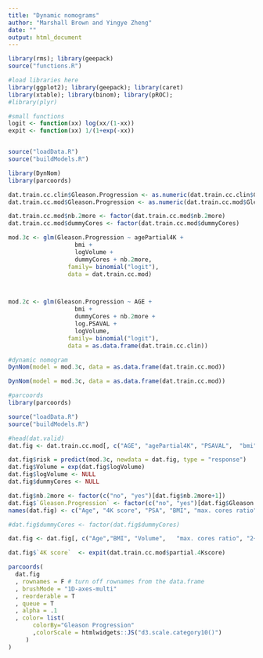 ```yaml
---
title: "Dynamic nomograms"
author: "Marshall Brown and Yingye Zheng"
date: ""
output: html_document
---
```


```r
library(rms); library(geepack)
source("functions.R")

#load libraries here
library(ggplot2); library(geepack); library(caret)
library(xtable); library(binom); library(pROC); 
#library(plyr)

#small functions
logit <- function(xx) log(xx/(1-xx))
expit <- function(xx) 1/(1+exp(-xx))


source("loadData.R")
source("buildModels.R")
```


```r
library(DynNom)
library(parcoords)

dat.train.cc.clin$Gleason.Progression <- as.numeric(dat.train.cc.clin$Gleason.Progression)
dat.train.cc.mod$Gleason.Progression <- as.numeric(dat.train.cc.mod$Gleason.Progression)

dat.train.cc.mod$nb.2more <- factor(dat.train.cc.mod$nb.2more)
dat.train.cc.mod$dummyCores <- factor(dat.train.cc.mod$dummyCores)

mod.3c <- glm(Gleason.Progression ~ agePartial4K + 
                   bmi + 
                   logVolume + 
                   dummyCores + nb.2more,
                 family= binomial("logit"),
                 data = dat.train.cc.mod)



mod.2c <- glm(Gleason.Progression ~ AGE + 
                   bmi + 
                   dummyCores + nb.2more + 
                   log.PSAVAL + 
                   logVolume,
                 family= binomial("logit"),
                 data = as.data.frame(dat.train.cc.clin))


```


```r
#dynamic nomogram 
DynNom(model = mod.3c, data = as.data.frame(dat.train.cc.mod))

DynNom(model = mod.3c, data = as.data.frame(dat.train.cc.mod))


```


```r
#parcoords 
library(parcoords)

source("loadData.R")
source("buildModels.R")

#head(dat.valid)
dat.fig <- dat.train.cc.mod[, c("AGE", "agePartial4K", "PSAVAL",  "bmi", "logVolume", "dummyCores", "prev.biop.max.cores.ratio" ,"nb.2more", "Gleason.Progression")]

dat.fig$risk = predict(mod.3c, newdata = dat.fig, type = "response")
dat.fig$Volume = exp(dat.fig$logVolume) 
dat.fig$logVolume <- NULL
dat.fig$dummyCores <- NULL

dat.fig$nb.2more <- factor(c("no", "yes")[dat.fig$nb.2more+1])
dat.fig$`Gleason.Progression` <- factor(c("no", "yes")[dat.fig$Gleason.Progression+1])
names(dat.fig) <- c("Age", "4K score", "PSA", "BMI", "max. cores ratio", "2+ negative biopsies", "Gleason Progression", "risk", "Volume") 

#dat.fig$dummyCores <- factor(dat.fig$dummyCores)

dat.fig <- dat.fig[, c("Age","BMI", "Volume",   "max. cores ratio", "2+ negative biopsies", "4K score", "PSA", "risk", "Gleason Progression")]

dat.fig$`4K score`  <- expit(dat.train.cc.mod$partial.4Kscore)

parcoords(
  dat.fig
  , rownames = F # turn off rownames from the data.frame
  , brushMode = "1D-axes-multi"
  , reorderable = T
  , queue = T
  , alpha = .1
  , color= list(
       colorBy="Gleason Progression"
       ,colorScale = htmlwidgets::JS("d3.scale.category10()")
     )
)


```
